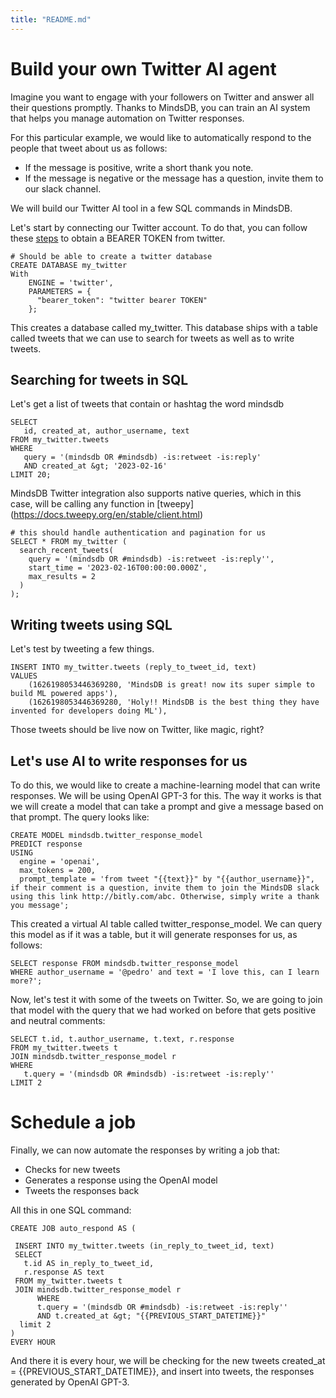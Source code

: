 ```yaml
---
title: "README.md"
---
```


# Build your own Twitter AI agent

Imagine you want to engage with your followers on Twitter and answer all their questions promptly.
Thanks to MindsDB, you can train an AI system that helps you manage automation on Twitter responses.


For this particular example, we would like to automatically respond to the people that tweet about us as follows:
- If the message is positive, write a short thank you note. 
- If the message is negative or the message has a question, invite them to our slack channel.


We will build our Twitter AI tool in a few SQL commands in MindsDB.


Let's start by connecting our Twitter account. To do that, you can follow these [steps](https://developer.twitter.com/en/docs/authentication/oauth-2-0/bearer-tokens) to obtain a BEARER TOKEN from twitter.


```
# Should be able to create a twitter database
CREATE DATABASE my_twitter 
With 
    ENGINE = 'twitter',
    PARAMETERS = {
      "bearer_token": "twitter bearer TOKEN"
    };
```

This creates a database called my_twitter. This database ships with a table called tweets that we can use to search for tweets as well as to write tweets.


## Searching for tweets in SQL

Let's get a list of tweets that contain or hashtag the word mindsdb

```
SELECT 
   id, created_at, author_username, text 
FROM my_twitter.tweets 
WHERE 
   query = '(mindsdb OR #mindsdb) -is:retweet -is:reply' 
   AND created_at &gt; '2023-02-16' 
LIMIT 20;
```

MindsDB Twitter integration also supports native queries, which in this case, will be calling any function in [tweepy]
(https://docs.tweepy.org/en/stable/client.html)
```
# this should handle authentication and pagination for us
SELECT * FROM my_twitter (
  search_recent_tweets(
    query = '(mindsdb OR #mindsdb) -is:retweet -is:reply'',
    start_time = '2023-02-16T00:00:00.000Z',
    max_results = 2
  )
);
```

## Writing tweets using SQL

Let's test by tweeting a few things.

```
INSERT INTO my_twitter.tweets (reply_to_tweet_id, text)
VALUES 
    (1626198053446369280, 'MindsDB is great! now its super simple to build ML powered apps'),
    (1626198053446369280, 'Holy!! MindsDB is the best thing they have invented for developers doing ML'),
```

Those tweets should be live now on Twitter, like magic, right?

## Let's use AI to write responses for us

To do this, we would like to create a machine-learning model that can write responses. 
We will be using OpenAI GPT-3 for this. The way it works is that we will create a model that can take a prompt and give a message based on that prompt.
The query looks like:

```
CREATE MODEL mindsdb.twitter_response_model                           
PREDICT response
USING
  engine = 'openai', 
  max_tokens = 200,             
  prompt_template = 'from tweet "{{text}}" by "{{author_username}}", if their comment is a question, invite them to join the MindsDB slack using this link http://bitly.com/abc. Otherwise, simply write a thank you message';
```

This created a virtual AI table called twitter_response_model. We can query this model as if it was a table, but it will generate responses for us, as follows:

```
SELECT response FROM mindsdb.twitter_response_model 
WHERE author_username = '@pedro' and text = 'I love this, can I learn more?';
```

Now, let's test it with some of the tweets on Twitter. So, we are going to join that model with the query that we had worked on before that gets positive and neutral comments:

```
SELECT t.id, t.author_username, t.text, r.response 
FROM my_twitter.tweets t
JOIN mindsdb.twitter_response_model r 
WHERE 
   t.query = '(mindsdb OR #mindsdb) -is:retweet -is:reply'' 
LIMIT 2
```
#  Schedule a job

Finally, we can now automate the responses by writing a job that:
- Checks for new tweets
- Generates a response using the OpenAI model
- Tweets the responses back 

All this in one  SQL command:

```
CREATE JOB auto_respond AS (

 INSERT INTO my_twitter.tweets (in_reply_to_tweet_id, text)
 SELECT 
   t.id AS in_reply_to_tweet_id, 
   r.response AS text
 FROM my_twitter.tweets t
 JOIN mindsdb.twitter_response_model r 
      WHERE 
      t.query = '(mindsdb OR #mindsdb) -is:retweet -is:reply'' 
      AND t.created_at &gt; "{{PREVIOUS_START_DATETIME}}"
  limit 2
)
EVERY HOUR
```

And there it is every hour, we will be checking for the new tweets created_at = {{PREVIOUS_START_DATETIME}}, and insert into tweets, the responses generated by OpenAI GPT-3.


